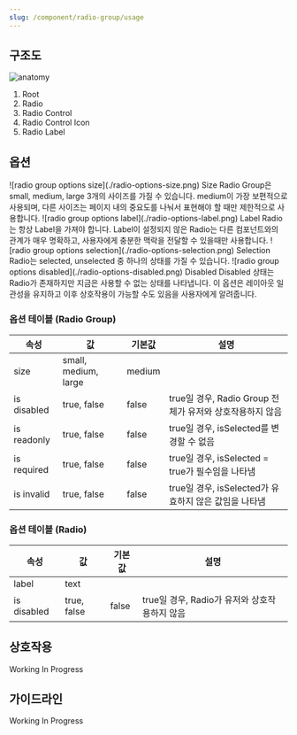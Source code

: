 ```yaml
---
slug: /component/radio-group/usage
---
```


## 구조도

![anatomy](./anatomy.png)

1. Root
2. Radio
3. Radio Control
4. Radio Control Icon
5. Radio Label

## 옵션

<HalfCard>
  <HalfCardImageCell>
    ![radio group options size](./radio-options-size.png)
  </HalfCardImageCell>
  <HalfCardDescriptionCell>
    <HalfCardDescriptionTitle>Size</HalfCardDescriptionTitle>
    <HalfCardDescription>
      Radio Group은 small, medium, large 3개의 사이즈를 가질 수 있습니다.
      medium이 가장 보편적으로 사용되며, 다른 사이즈는 페이지 내의 중요도를
      나눠서 표현해야 할 때만 제한적으로 사용합니다.
    </HalfCardDescription>
  </HalfCardDescriptionCell>
</HalfCard>

<HalfCard>
  <HalfCardImageCell>
    ![radio group options label](./radio-options-label.png)
  </HalfCardImageCell>
  <HalfCardDescriptionCell>
    <HalfCardDescriptionTitle>Label</HalfCardDescriptionTitle>
    <HalfCardDescription>
      Radio는 항상 Label을 가져야 합니다. Label이 설정되지 않은 Radio는 다른
      컴포넌트와의 관계가 매우 명확하고, 사용자에게 충분한 맥락을 전달할 수
      있을때만 사용합니다.
    </HalfCardDescription>
  </HalfCardDescriptionCell>
</HalfCard>

<HalfCard>
  <HalfCardImageCell>
    ![radio group options selection](./radio-options-selection.png)
  </HalfCardImageCell>
  <HalfCardDescriptionCell>
    <HalfCardDescriptionTitle>Selection</HalfCardDescriptionTitle>
    <HalfCardDescription>
      Radio는 selected, unselected 중 하나의 상태를 가질 수 있습니다.
    </HalfCardDescription>
  </HalfCardDescriptionCell>
</HalfCard>

<HalfCard>
  <HalfCardImageCell>
    ![radio group options disabled](./radio-options-disabled.png)
  </HalfCardImageCell>
  <HalfCardDescriptionCell>
    <HalfCardDescriptionTitle>Disabled</HalfCardDescriptionTitle>
    <HalfCardDescription>
      Disabled 상태는 Radio가 존재하지만 지금은 사용할 수 없는 상태를
      나타냅니다. 이 옵션은 레이아웃 일관성을 유지하고 이후 상호작용이 가능할
      수도 있음을 사용자에게 알려줍니다.
    </HalfCardDescription>
  </HalfCardDescriptionCell>
</HalfCard>

### 옵션 테이블 (Radio Group)

| 속성        | 값                   | 기본값 | 설명                                                     |
| ----------- | -------------------- | ------ | -------------------------------------------------------- |
| size        | small, medium, large | medium |                                                          |
| is disabled | true, false          | false  | true일 경우, Radio Group 전체가 유저와 상호작용하지 않음 |
| is readonly | true, false          | false  | true일 경우, isSelected를 변경할 수 없음                 |
| is required | true, false          | false  | true일 경우, isSelected = true가 필수임을 나타냄         |
| is invalid  | true, false          | false  | true일 경우, isSelected가 유효하지 않은 값임을 나타냄    |

### 옵션 테이블 (Radio)

| 속성        | 값          | 기본값 | 설명                                          |
| ----------- | ----------- | ------ | --------------------------------------------- |
| label       | text        |        |                                               |
| is disabled | true, false | false  | true일 경우, Radio가 유저와 상호작용하지 않음 |

## 상호작용

Working In Progress

## 가이드라인

Working In Progress

